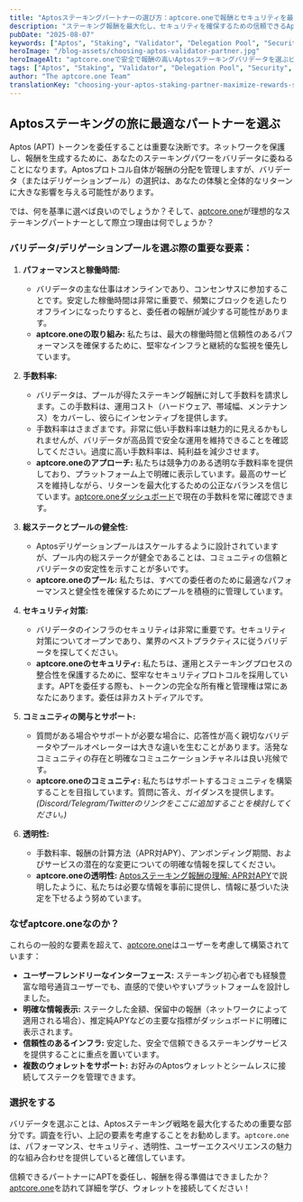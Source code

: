 ```yaml
---
title: "Aptosステーキングパートナーの選び方：aptcore.oneで報酬とセキュリティを最大化"
description: "ステーキング報酬を最大化し、セキュリティを確保するための信頼できるAptos (APT) バリデータプールの選び方を学びましょう。aptcore.oneが信頼される理由を発見してください。"
pubDate: "2025-08-07"
keywords: ["Aptos", "Staking", "Validator", "Delegation Pool", "Security", "Crypto Rewards", "aptcore.one"]
heroImage: "/blog-assets/choosing-aptos-validator-partner.jpg"
heroImageAlt: "aptcore.oneで安全で報酬の高いAptosステーキングバリデータを選ぶビジュアル表現"
tags: ["Aptos", "Staking", "Validator", "Delegation Pool", "Security", "Crypto Rewards", "aptcore.one"]
author: "The aptcore.one Team"
translationKey: "choosing-your-aptos-staking-partner-maximize-rewards-security-with-aptcoreone"
---
```


## Aptosステーキングの旅に最適なパートナーを選ぶ

Aptos (APT) トークンを委任することは重要な決断です。ネットワークを保護し、報酬を生成するために、あなたのステーキングパワーをバリデータに委ねることになります。Aptosプロトコル自体が報酬の分配を管理しますが、バリデータ（またはデリゲーションプール）の選択は、あなたの体験と全体的なリターンに大きな影響を与える可能性があります。

では、何を基準に選べば良いのでしょうか？そして、[aptcore.one](https://aptcore.one)が理想的なステーキングパートナーとして際立つ理由は何でしょうか？

### バリデータ/デリゲーションプールを選ぶ際の重要な要素：

1. **パフォーマンスと稼働時間:**
   * バリデータの主な仕事はオンラインであり、コンセンサスに参加することです。安定した稼働時間は非常に重要で、頻繁にブロックを逃したりオフラインになったりすると、委任者の報酬が減少する可能性があります。
   * **aptcore.oneの取り組み:** 私たちは、最大の稼働時間と信頼性のあるパフォーマンスを確保するために、堅牢なインフラと継続的な監視を優先しています。

2. **手数料率:**
   * バリデータは、プールが得たステーキング報酬に対して手数料を請求します。この手数料は、運用コスト（ハードウェア、帯域幅、メンテナンス）をカバーし、彼らにインセンティブを提供します。
   * 手数料率はさまざまです。非常に低い手数料率は魅力的に見えるかもしれませんが、バリデータが高品質で安全な運用を維持できることを確認してください。過度に高い手数料率は、純利益を減少させます。
   * **aptcore.oneのアプローチ:** 私たちは競争力のある透明な手数料率を提供しており、プラットフォーム上で明確に表示しています。最高のサービスを維持しながら、リターンを最大化するための公正なバランスを信じています。[aptcore.oneダッシュボード](https://aptcore.one)で現在の手数料を常に確認できます。

3. **総ステークとプールの健全性:**
   * Aptosデリゲーションプールはスケールするように設計されていますが、プール内の総ステークが健全であることは、コミュニティの信頼とバリデータの安定性を示すことが多いです。
   * **aptcore.oneのプール:** 私たちは、すべての委任者のために最適なパフォーマンスと健全性を確保するためにプールを積極的に管理しています。

4. **セキュリティ対策:**
   * バリデータのインフラのセキュリティは非常に重要です。セキュリティ対策についてオープンであり、業界のベストプラクティスに従うバリデータを探してください。
   * **aptcore.oneのセキュリティ:** 私たちは、運用とステーキングプロセスの整合性を保護するために、堅牢なセキュリティプロトコルを採用しています。APTを委任する際も、トークンの完全な所有権と管理権は常にあなたにあります。委任は非カストディアルです。

5. **コミュニティの関与とサポート:**
   * 質問がある場合やサポートが必要な場合に、応答性が高く親切なバリデータやプールオペレーターは大きな違いを生むことがあります。活発なコミュニティの存在と明確なコミュニケーションチャネルは良い兆候です。
   * **aptcore.oneのコミュニティ:** 私たちはサポートするコミュニティを構築することを目指しています。質問に答え、ガイダンスを提供します。 *(Discord/Telegram/Twitterのリンクをここに追加することを検討してください。)*

6. **透明性:**
   * 手数料率、報酬の計算方法（APR対APY）、アンボンディング期間、およびサービスの潜在的な変更についての明確な情報を探してください。
   * **aptcore.oneの透明性:** [Aptosステーキング報酬の理解: APR対APY](/blog/ja/aptos-sute-kingu-houshuu-apr-to-apy-no-chigai-to-aptcore-one-de-no-hyouji-houhou)で説明したように、私たちは必要な情報を事前に提供し、情報に基づいた決定を下せるよう努めています。

### なぜaptcore.oneなのか？

これらの一般的な要素を超えて、[aptcore.one](https://aptcore.one)はユーザーを考慮して構築されています：

* **ユーザーフレンドリーなインターフェース:** ステーキング初心者でも経験豊富な暗号通貨ユーザーでも、直感的で使いやすいプラットフォームを設計しました。
* **明確な情報表示:** ステークした金額、保留中の報酬（ネットワークによって適用される場合）、推定純APYなどの主要な指標がダッシュボードに明確に表示されます。
* **信頼性のあるインフラ:** 安定した、安全で信頼できるステーキングサービスを提供することに重点を置いています。
* **複数のウォレットをサポート:** お好みのAptosウォレットとシームレスに接続してステークを管理できます。

### 選択をする

バリデータを選ぶことは、Aptosステーキング戦略を最大化するための重要な部分です。調査を行い、上記の要素を考慮することをお勧めします。`aptcore.one`は、パフォーマンス、セキュリティ、透明性、ユーザーエクスペリエンスの魅力的な組み合わせを提供していると確信しています。

信頼できるパートナーにAPTを委任し、報酬を得る準備はできましたか？[aptcore.one](https://aptcore.one)を訪れて詳細を学び、ウォレットを接続してください！